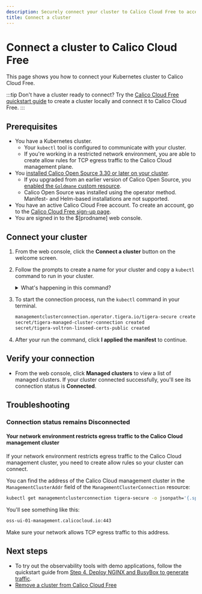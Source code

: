 ```yaml
---
description: Securely connect your cluster to Calico Cloud Free to access centralized network observability for your Kubernetes deployment.
title: Connect a cluster
---
```


# Connect a cluster to Calico Cloud Free

This page shows you how to connect your Kubernetes cluster to Calico Cloud Free.

:::tip
Don't have a cluster ready to connect?
Try the [Calico Cloud Free quickstart guide](quickstart.mdx) to create a cluster locally and connect it to Calico Cloud Free.
:::

## Prerequisites

* You have a Kubernetes cluster.
  * Your `kubectl` tool is configured to communicate with your cluster.
  * If you're working in a restricted network environment, you are able to create allow rules for TCP egress traffic to the Calico Cloud management plane.
* You [installed Calico Open Source 3.30 or later on your cluster](/calico/latest/getting-started).
  * If you upgraded from an earlier version of Calico Open Source, you [enabled the `Goldmane` custom resource](/calico/latest/observability/enable-whisker).
  * Calico Open Source was installed using the operator method.
    Manifest- and Helm-based installations are not supported.
* You have an active Calico Cloud Free account.
  To create an account, go to the [Calico Cloud Free sign-up page](https://calicocloud.io).
* You are signed in to the $[prodname] web console.

## Connect your cluster

1. From the web console, click the **Connect a cluster** button on the welcome screen.
1. Follow the prompts to create a name for your cluster and copy a `kubectl` command to run in your cluster.

    <details>
     <summary>What's happening in this command?</summary>

   This command creates three resources in your cluster:
   * **A `ManagementClusterConnection` resource**.
     This resource specifies the address of the Calico Cloud management cluster.
   * **A `Secret` resource (`tigera-managed-cluster-connection`)**.
     This resource provides certificates for secure communication between your cluster and the Calico Cloud management cluster.
   * **A `Secret` resource (`tigera-voltron-linseed-certs-public`)**.
     This resource provides certificates for secure communications for the specific components that Calico Cloud uses for log data and observability.

   ```bash title='Example of generated kubectl command to connect a cluster to Calico Cloud Free'
   kubectl apply -f - <<EOF
   # Once applied to your managed cluster, a deployment is created to establish a secure tcp connection
   # with the management cluster.

   apiVersion: operator.tigera.io/v1
   kind: ManagementClusterConnection
   metadata:
   name: tigera-secure
   spec:
   # ManagementClusterAddr should be the externally reachable address to which your managed cluster
   # will connect. Valid examples are: "0.0.0.0:31000", "example.com:32000", "[::1]:32500"
   managementClusterAddr: "oss-ui-01-management.calicocloud.io:443"

   ---

   apiVersion: v1
   kind: Secret
   metadata:
   name: tigera-managed-cluster-connection
   namespace: tigera-operator
   type: Opaque
   data:
   # This is the certificate of the management cluster side of the tunnel.
   management-cluster.crt: ...
   # The certificate and private key that are created and signed by the CA in the management cluster.
   managed-cluster.crt: ...
   managed-cluster.key: ...

   ---
   apiVersion: v1
   kind: Secret
   metadata:
   name: tigera-voltron-linseed-certs-public
   namespace: tigera-operator
   type: Opaque
   data:
   tls.crt: ...

   EOF
   ```
   </details>

1. To start the connection process, run the `kubectl` command in your terminal.

   ```bash title='Sample output'
   managementclusterconnection.operator.tigera.io/tigera-secure created
   secret/tigera-managed-cluster-connection created
   secret/tigera-voltron-linseed-certs-public created
   ```

1. After your run the command, click **I applied the manifest** to continue.

## Verify your connection

* From the web console, click **Managed clusters** to view a list of managed clusters.
  If your cluster connected successfully, you'll see its connection status is **Connected**.

## Troubleshooting

### Connection status remains **Disconnected**

#### Your network environment restricts egress traffic to the Calico Cloud management cluster

If your network environment restricts egress traffic to the Calico Cloud management cluster, you need to create allow rules so your cluster can connect.

You can find the address of the Calico Cloud management cluster in the `ManagementClusterAddr` field of the `ManagementClusterConnection` resource:

```bash
kubectl get managementclusterconnection tigera-secure -o jsonpath='{.spec.managementClusterAddr}'
```

You'll see something like this:

```bash title='Sample output'
oss-ui-01-management.calicocloud.io:443
```

Make sure your network allows TCP egress traffic to this address.


## Next steps

* To try out the observability tools with demo applications, follow the quickstart guide from [Step 4. Deploy NGINX and BusyBox to generate traffic](quickstart.mdx#step-4-deploy-nginx-and-busybox-to-generate-traffic).
* [Remove a cluster from Calico Cloud Free](disconnect-cluster-free.mdx)